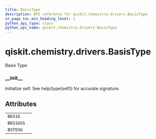```yaml
---
title: BasisType
description: API reference for qiskit.chemistry.drivers.BasisType
in_page_toc_min_heading_level: 1
python_api_type: class
python_api_name: qiskit.chemistry.drivers.BasisType
---
```


# qiskit.chemistry.drivers.BasisType

<Class id="qiskit.chemistry.drivers.BasisType" isDedicatedPage={true} github="https://github.com/qiskit-community/qiskit-aqua/tree/stable/0.9/qiskit/chemistry/drivers/pyquanted/pyquantedriver.py" signature="BasisType(value)" modifiers="class">
  Basis Type

  ### \_\_init\_\_

  <Function id="qiskit.chemistry.drivers.BasisType.__init__" signature="__init__()">
    Initialize self. See help(type(self)) for accurate signature.
  </Function>

  ## Attributes

  |           |   |
  | --------- | - |
  | `B631G`   |   |
  | `B631GSS` |   |
  | `BSTO3G`  |   |
</Class>

